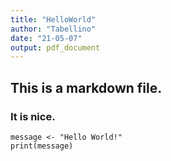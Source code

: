 ```yaml
---
title: "HelloWorld"
author: "Tabellino"
date: "21-05-07"
output: pdf_document
---
```


## This is a markdown file.
### It is nice.

```
message <- "Hello World!"
print(message)
```